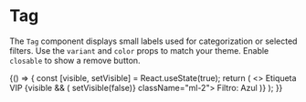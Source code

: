 
<Meta title="Atoms/Tag" of={Tag} />

# Tag

The `Tag` component displays small labels used for categorization or selected filters. Use the `variant` and `color` props to match your theme. Enable `closable` to show a remove button.

<Canvas>
  <Story name="Examples">
    {() => {
      const [visible, setVisible] = React.useState(true);
      return (
        <>
          <Tag>Etiqueta</Tag>
          <Tag variant="solid" color="secondary" className="ml-2">VIP</Tag>
          {visible && (
            <Tag closable onRemove={() => setVisible(false)} className="ml-2">
              Filtro: Azul
            </Tag>
          )}
        </>
      );
    }}
  </Story>
</Canvas>

<ArgsTable of={Tag} />
